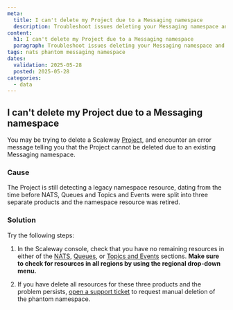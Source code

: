 ```yaml
---
meta:
  title: I can't delete my Project due to a Messaging namespace
  description: Troubleshoot issues deleting your Messaging namespace and resolve the problem quickly.
content:
  h1: I can't delete my Project due to a Messaging namespace
  paragraph: Troubleshoot issues deleting your Messaging namespace and resolve the problem quickly.
tags: nats phantom messaging namespace
dates:
  validation: 2025-05-28
  posted: 2025-05-28
categories:
  - data
---
```


## I can't delete my Project due to a Messaging namespace

You may be trying to delete a Scaleway [Project](/organizations-and-projects/concepts/#project), and encounter an error message telling you that the Project cannot be deleted due to an existing Messaging namespace.

### Cause

The Project is still detecting a legacy namespace resource, dating from the time before NATS, Queues and Topics and Events were split into three separate products and the namespace resource was retired.

### Solution

Try the following steps:

1. In the Scaleway console, check that you have no remaining resources in either of the [NATS](https://console.scaleway.com/nats/), [Queues](https://console.scaleway.com/queues/), or [Topics and Events](https://console.scaleway.com/topics-events/) sections. **Make sure to check for resources in all regions by using the regional drop-down menu.**

2. If you have delete all resources for these three products and the problem persists, [open a support ticket](https://console.scaleway.com/support/tickets/create) to request manual deletion of the phantom namespace.
